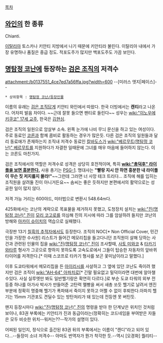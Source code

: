 [[목차]]

== [[와인]]의 한 종류 ==
Chianti.

[[이탈리아]] 토스카나 키안티 지방에서 나기 때문에 키안티라 불린다.
이탈리아 내에서 가장 유명하나 품질은 중급 정도. 적포도주가 많지만 백포도주도 가끔 보인다.

== [[명탐정 코난]]에 등장하는 [[검은 조직]]의 저격수 ==
attachment:/b0137551_4ce7ed7a56ffa.jpg?width=600
--[미러스 엣지|페이스]--

 * 상위항목 : [[명탐정 코난/등장인물]]

이름의 유래는 [[검은 조직]]답게 키얀티 와인에서 따왔다. 한국 더빙에서는 '''캔티'''라고 나온다. 어차피 발음 차이다. ~~근데 잘못 들으면 팬티로 들린다~~ 
성우는 [[wiki:"이노우에 키쿠코" 17세 교주]], 한국은 [[김현심]].

검은 조직의 일원으로 암살부 소속. 왼쪽 눈가에 나비 무늬 문신을 하고 있는 여성이다. 주로 동료인 [[코른]]과 함께 콤비로 활동하는 경우가 많은듯. 다른 검은 조직의 일원들과 달리 동료애가 존재하는지 조직내 저격수 동료인 [[칼바도스]]가 [[wiki:"베르무트(명탐정 코난)" 베르무트]]를 지원하다가 자결한 일때문에 그녀를 매우 마음에 들어하지 않는다. 이는 코른도 마친가지.

검은 조직에서의 역할은 저격수로 성격은 상당히 호전적이며, 특히 '''[[wiki:"총덕후" 라이플을 보면 흥분한다.]]'''  사용 총기는 [[PSG-1]]. 명대사는 '''"빨랑 지시 안 하면 흥분한 내 라이플이 무슨 짓 저지를지 몰라!"'''~~그런데 그러면 너 사망 테크 트리다… 조직에 해를 입히는 조직원을 살려둘 진이 아니거든요~~ 솜씨는 좋은 듯하지만 본편에서의 활약으로는 성공한 일이 많지 않다.

저격 가능 거리는 600야드, 미터법으로 변환시 548.64m다.

425화에서는 코난의 계략으로 목표물을 제거하지 못했고, 도청장치 설치는 [[wiki:"진(명탐정 코난)" 진]]이 [[모리 코고로]]를 의심해 진의 지시에 따라 그를 암살하려 들지만 코난의 방해와 [[아카이 슈이치]]의 역습으로 실패했다.

극장판 13기 [[칠흑의 추적자]]에서도 등장한다. 조직의 NOC[* Non Official Cover, 민간인을 가장한 수사원] 리스트가 들어간 메모리칩을 들고다니던 조직원이 살해 당하는 사건과 관련된 인물의 집을 [[wiki:"진(명탐정 코난)" 진]]이 조사할때, [[사토 미와코]] & [[타카기 와타루]] 형사가 그곳으로 향하지 못하도록 고속도로에서 그들이 탑승한 자동차의 앞바퀴 타이어를 저격한다.[* 이때 스코프로 타카기 형사를 보곤 꽃미남이라고 말했다.] 

이후 도쿄타워에서 메모리칩을 든 [[아이리시]]를 사살하고 그 옆에 있던 코난도 죽이려 했지만 검은 조직이 [[wiki:"AH-64" 아파치]]로[* 긴말 필요없고 밀덕이라면 대번에 알아챌수있다. 사실 실루엣만 봐도 일반헬기랑은 확연히 다르다.]로 부순 도쿄 타워의 외부 전등중 하나를 아가사 박사가 만들어준 고탄력 멜빵을 써서 새총 쏘듯 헬기로 날려서 엔진 부분에 정확히 명중해 헬기가 폭파돼서 죽이지 못하고 어쩔 수 없이 후퇴한다.아파치 헬기는 15mm 기관포도 견딜수 있는 방탄처리가 돼 있는데 전등엔 못 버틴듯.

왠지 등장시마다 [[wiki:"진(명탐정 코난)" 진]]의 명령을 받아 한 단계낮은 위치인 것처럼 보이나, 83권 부록에는 키안티가 진과 동급이라는(정확히는 코드네임을 부여받은 자들은 모두 비슷한 위치--워커는??--작가의 설명이 있다.

어찌된 일인지, 정식으로 출간된 83권 뒤의 부록에서는 이름이 "캔디"라고 되어 있다...--들장미 소녀 저격수-- 아마도 번역자가 뭔가 착각한 듯.--역시 [오경화] 퀄리티--


